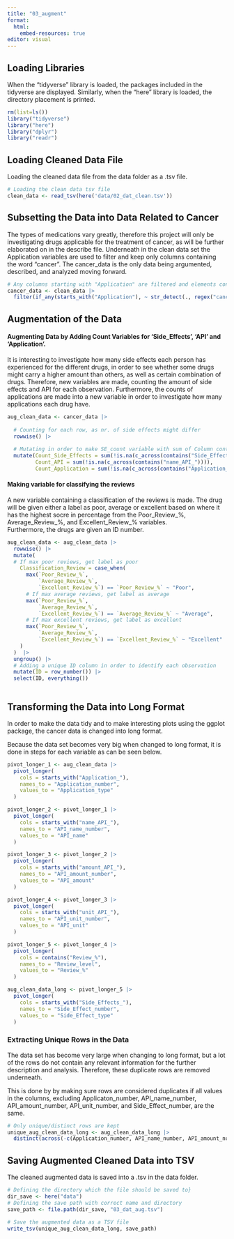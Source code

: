 ```yaml
---
title: "03_augment"
format: 
  html:
    embed-resources: true
editor: visual
---
```


## Loading Libraries

When the "tidyverse" library is loaded, the packages included in the tidyverse are displayed. Similarly, when the "here" library is loaded, the directory placement is printed.

```r
rm(list=ls())
library("tidyverse")
library("here")
library("dplyr")
library("readr")
```

## Loading Cleaned Data File

Loading the cleaned data file from the data folder as a .tsv file.

```r

# Loading the clean data tsv file 
clean_data <- read_tsv(here('data/02_dat_clean.tsv'))

```

## Subsetting the Data into Data Related to Cancer

The types of medications vary greatly, therefore this project will only be investigating drugs applicable for the treatment of cancer, as will be further elaborated on in the describe file. Underneath in the clean data set the Application variables are used to filter and keep only columns containing the word "cancer". The cancer_data is the only data being argumented, described, and analyzed moving forward.

```r
# Any columns starting with "Application" are filtered and elements containng the word "cancer" detected 
cancer_data <- clean_data |>
  filter(if_any(starts_with("Application"), ~ str_detect(., regex("cancer", ignore_case = TRUE))))
```

## Augmentation of the Data

#### Augmenting Data by Adding Count Variables for 'Side_Effects', 'API' and 'Application'.

It is interesting to investigate how many side effects each person has experienced for the different drugs, in order to see whether some drugs might carry a higher amount than others, as well as certain combination of drugs. Therefore, new variables are made, counting the amount of side effects and API for each observation. Furthermore, the counts of applications are made into a new variable in order to investigate how many applications each drug have.

```r
aug_clean_data <- cancer_data |>
  
  # Counting for each row, as nr. of side effects might differ
  rowwise() |>
  
  # Mutating in order to make SE_count variable with sum of Column containing SE in         header as this refer to side effects listed for each row 
  mutate(Count_Side_Effects = sum(!is.na(c_across(contains("Side_Effects_")))), 
         Count_API = sum(!is.na(c_across(contains("name_API_")))),
         Count_Application = sum(!is.na(c_across(contains("Application_")))))

```

#### Making variable for classifying the reviews

A new variable containing a classification of the reviews is made. The drug will be given either a label as poor, average or excellent based on where it has the highest socre in percentage from the Poor_Review\_%, Average_Review\_%, and Excellent_Review\_% variables.\
Furthermore, the drugs are given an ID number.

```r
aug_clean_data <- aug_clean_data |> 
  rowwise() |> 
  mutate(
  # If max poor reviews, get label as poor
    Classification_Review = case_when(
      max(`Poor_Review_%`, 
          `Average_Review_%`, 
          `Excellent_Review_%`) == `Poor_Review_%` ~ "Poor",
      # If max average reviews, get label as average
      max(`Poor_Review_%`, 
          `Average_Review_%`, 
          `Excellent_Review_%`) == `Average_Review_%` ~ "Average",
      # If max excellent reviews, get label as excellent
      max(`Poor_Review_%`, 
          `Average_Review_%`, 
          `Excellent_Review_%`) == `Excellent_Review_%` ~ "Excellent"
    )
  )  |> 
  ungroup() |>  
  # Adding a unique ID column in order to identify each observation
  mutate(ID = row_number()) |>
  select(ID, everything())
  
```

## Transforming the Data into Long Format

In order to make the data tidy and to make interesting plots using the ggplot package, the cancer data is changed into long format.

Because the data set becomes very big when changed to long format, it is done in steps for each variable as can be seen below.

```r
pivot_longer_1 <- aug_clean_data |>
  pivot_longer(
    cols = starts_with("Application_"),
    names_to = "Application_number",
    values_to = "Application_type"
  ) 
```

```r
pivot_longer_2 <- pivot_longer_1 |>
  pivot_longer(
    cols = starts_with("name_API_"),
    names_to = "API_name_number",
    values_to = "API_name"
  )
```

```r
pivot_longer_3 <- pivot_longer_2 |>
  pivot_longer(
    cols = starts_with("amount_API_"),
    names_to = "API_amount_number",
    values_to = "API_amount"
  )
```

```r
pivot_longer_4 <- pivot_longer_3 |>
  pivot_longer(
    cols = starts_with("unit_API_"),
    names_to = "API_unit_number",
    values_to = "API_unit"
  )
```

```r
pivot_longer_5 <- pivot_longer_4 |>
  pivot_longer(
    cols = contains("Review_%"),
    names_to = "Review_level",
    values_to = "Review_%"
  )
```

```r

aug_clean_data_long <- pivot_longer_5 |>
  pivot_longer(
    cols = starts_with("Side_Effects_"),
    names_to = "Side_Effect_number",
    values_to = "Side_Effect_type"
  )
```

### Extracting Unique Rows in the Data

The data set has become very large when changing to long format, but a lot of the rows do not contain any relevant information for the further description and analysis. Therefore, these duplicate rows are removed underneath.

This is done by by making sure rows are considered duplicates if all values in the columns, excluding Applicaton_number, API_name_number, API_amount_number, API_unit_number, and Side_Effect_number, are the same.

```r

# Only unique/distinct rows are kept
unique_aug_clean_data_long <- aug_clean_data_long |>
  distinct(across(-c(Application_number, API_name_number, API_amount_number, API_unit_number, Side_Effect_number)), .keep_all = TRUE)

```

## Saving Augmented Cleaned Data into TSV

The cleaned augmented data is saved into a .tsv in the data folder.

```r
# Defining the directory which the file should be saved to} 
dir_save <- here("data")
# Defining the save path with correct name and directory
save_path <- file.path(dir_save, "03_dat_aug.tsv")

# Save the augmented data as a TSV file
write_tsv(unique_aug_clean_data_long, save_path)

```
